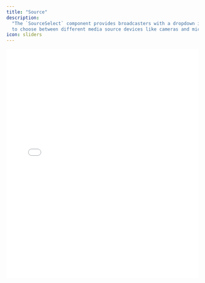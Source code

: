 ```yaml
---
title: "Source"
description:
  "The `SourceSelect` component provides broadcasters with a dropdown interface
  to choose between different media source devices like cameras and microphones."
icon: sliders
---
```


<iframe
  src={`https://ui-kit-docs-embed.vercel.app/broadcast/source`}
  height="600px"
  width="100%"
  frameBorder="0"
  allowFullScreen
  allow="autoplay; encrypted-media; fullscreen; picture-in-picture; display-capture; camera; microphone"
  style={{
    borderRadius: 10,
    backgroundColor: "black",
  }}
/>

<Info>
  All of the `SourceSelect` components extend from
  [`@radix-ui/react-select`](https://www.radix-ui.com/primitives/docs/components/select),
  and inherits all of the documentation for those components.
</Info>

## Features

- Synchronizes state with the user media and the broadcast
- Adheres to [WAI-ARIA](https://w3c.github.io/aria/) design patterns
- Persists to `localStorage` by default (with storage overrides customizable in
  `Root`)

## Anatomy

Import the components and piece the parts together.

```tsx
import * as Broadcast from "@livepeer/react/broa";

export default () => (
  <Broadcast.Root>
    <Broadcast.SourceSelect>
      <Broadcast.SelectTrigger>
        <Broadcast.SelectValue />
        <Broadcast.SelectIcon />
      </Broadcast.SelectTrigger>
      <Broadcast.SelectPortal>
        <Broadcast.SelectContent>
          <Broadcast.SelectScrollUpButton />
          <Broadcast.SelectViewport>
            <Broadcast.SelectItem>
              <Broadcast.SelectItemText />
              <Broadcast.SelectItemIndicator />
            </Broadcast.SelectItem>

            <Broadcast.SelectGroup>
              <Broadcast.SelectLabel />
              <Broadcast.SelectItem>
                <Broadcast.SelectItemText />
                <Broadcast.SelectItemIndicator />
              </Broadcast.SelectItem>
            </Broadcast.SelectGroup>

            <Broadcast.SelectSeparator />
          </Broadcast.SelectViewport>
          <Broadcast.SelectScrollDownButton />
          <Broadcast.SelectArrow />
        </Broadcast.SelectContent>
      </Broadcast.SelectPortal>
    </Broadcast.SourceSelect>
  </Broadcast.Root>
);
```

## Props

### `SourceSelect`

Takes all props of the
[Radix Select Root](https://www.radix-ui.com/primitives/docs/components/select)
component.

#### `forceMount`

A boolean that, when set to true, ensures the component is always mounted. If
this is not specified, it will only be shown when sources are detected.

#### `type`

A string indicating the type of media devices to list in the dropdown, either
`"audioinput"` for microphones or `"videoinput"` for cameras.

#### `children`

A function that takes the available media devices as input and returns the React
nodes (options) to be rendered inside the dropdown. This enables dynamic
population of the dropdown based on the available devices. ™

<Warning>The device ID must be used for the `SelectItem` value.</Warning>

## Data Attributes

### `data-livepeer-source-select`

Serves to identify the component's role within the broadcast interface.

### `data-type`

Indicates the type of media source device the dropdown is currently displaying,
either `"audioinput"` for microphones or `"videoinput"` for cameras.

### `data-visible`

Reflects the visibility status of the dropdown, with `"true"` meaning it's
currently visible (i.e., device support is available) and `"false"` denoting
it's not visible.
